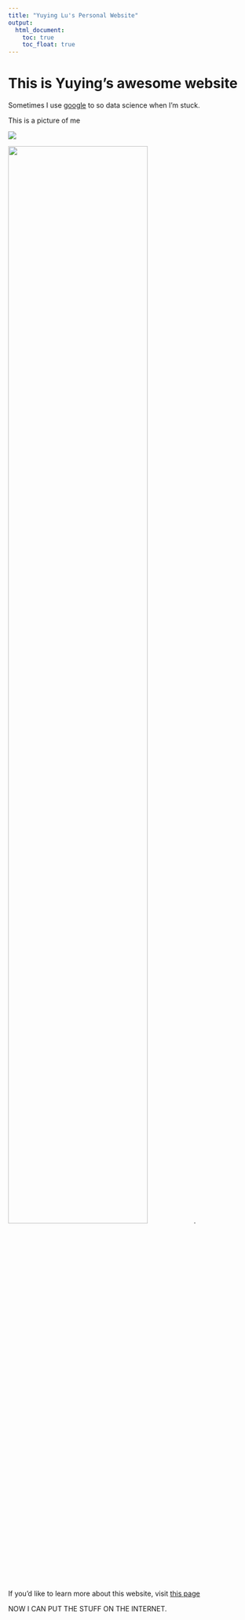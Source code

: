 ```yaml
---
title: "Yuying Lu's Personal Website"
output: 
  html_document:
    toc: true
    toc_float: true
---
```


# This is Yuying's awesome website


Sometimes I use [google](https://www.google.com/) to so data science when I'm stuck.

This is a picture of me

![](image/fig.jpeg)

<img src="image/fig.jpeg" style="width:75%">.  



If you'd like to learn more about this website, visit [this page](about.html)



NOW I CAN PUT THE STUFF ON THE INTERNET.

